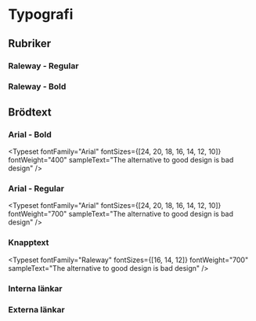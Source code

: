 




<Meta title="Identitet/Typografi" />

# Typografi

## Rubriker

### Raleway - Regular
<Typeset fontFamily="Raleway" fontSizes={[52,40,32,24,20,18]} fontWeight="400" sampleText="The alternative to good design is bad design" />

### Raleway - Bold
<Typeset fontFamily="Raleway" fontSizes={[52,40,32,24,20,18]} fontWeight="700" sampleText="The alternative to good design is bad design" />

## Brödtext

### Arial - Bold
<Typeset fontFamily="Arial" fontSizes={[24, 20, 18, 16, 14, 12, 10]} fontWeight="400" sampleText="The alternative to good design is bad design" />

### Arial - Regular
<Typeset fontFamily="Arial" fontSizes={[24, 20, 18, 16, 14, 12, 10]} fontWeight="700" sampleText="The alternative to good design is bad design" />

### Knapptext
<Typeset fontFamily="Raleway" fontSizes={[16, 14, 12]} fontWeight="700" sampleText="The alternative to good design is bad design" />

### Interna länkar
<Typeset fontFamily="Arial" fontSizes={[16]} fontWeight="400" sampleText="The alternative to good design is bad design" />

### Externa länkar
<Typeset fontFamily="Arial" fontSizes={[16]} fontWeight="400" sampleText="The alternative to good design is bad design" />